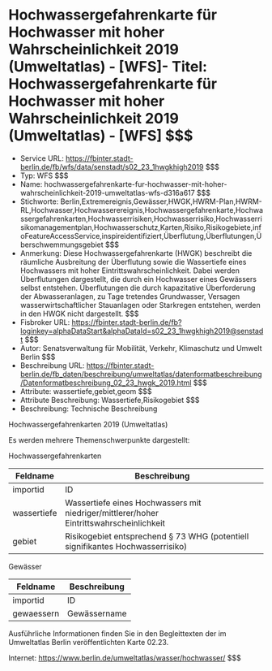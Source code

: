 # Hochwassergefahrenkarte für Hochwasser mit hoher Wahrscheinlichkeit 2019 (Umweltatlas) - [WFS]- Titel: Hochwassergefahrenkarte für Hochwasser mit hoher Wahrscheinlichkeit 2019 (Umweltatlas) - [WFS] $$$
- Service URL: https://fbinter.stadt-berlin.de/fb/wfs/data/senstadt/s02_23_1hwgkhigh2019 $$$
- Typ: WFS $$$
- Name: hochwassergefahrenkarte-fur-hochwasser-mit-hoher-wahrscheinlichkeit-2019-umweltatlas-wfs-d316a617 $$$
- Stichworte: Berlin,Extremereignis,Gewässer,HWGK,HWRM-Plan,HWRM-RL,Hochwasser,Hochwasserereignis,Hochwassergefahrenkarte,Hochwassergefahrenkarten,Hochwasserrisiken,Hochwasserrisiko,Hochwasserrisikomanagementplan,Hochwasserschutz,Karten,Risiko,Risikogebiete,infoFeatureAccessService,inspireidentifiziert,Überflutung,Überflutungen,Überschwemmungsgebiet $$$
- Anmerkung: Diese Hochwassergefahrenkarte (HWGK) beschreibt die räumliche Ausbreitung der Überflutung sowie die Wassertiefe eines Hochwassers mit hoher Eintrittswahrscheinlichkeit. Dabei werden Überflutungen dargestellt, die durch ein Hochwasser eines Gewässers selbst entstehen. Überflutungen die durch kapazitative Überforderung der Abwasseranlagen, zu Tage tretendes Grundwasser, Versagen wasserwirtschaftlicher Stauanlagen oder Starkregen entstehen, werden in den HWGK nicht dargestellt. $$$
- Fisbroker URL: https://fbinter.stadt-berlin.de/fb?loginkey=alphaDataStart&alphaDataId=s02_23_1hwgkhigh2019@senstadt $$$
- Autor: Senatsverwaltung für Mobilität, Verkehr, Klimaschutz und Umwelt Berlin $$$
- Beschreibung URL: https://fbinter.stadt-berlin.de/fb_daten/beschreibung/umweltatlas/datenformatbeschreibung/Datenformatbeschreibung_02_23_hwgk_2019.html $$$
- Attribute: wassertiefe,gebiet,geom $$$
- Attribute Beschreibung: Wassertiefe,Risikogebiet $$$
- Beschreibung: Technische Beschreibung 

Hochwassergefahrenkarten 2019 (Umweltatlas)

Es werden mehrere Themenschwerpunkte dargestellt:  

Hochwassergefahrenkarten

| **Feldname** | **Beschreibung**                                                                        |
| ------------ | --------------------------------------------------------------------------------------- |
| importid     | ID                                                                                      |
| wassertiefe  | Wassertiefe eines Hochwassers mit niedriger/mittlerer/hoher Eintrittswahrscheinlichkeit |
| gebiet       | Risikogebiet entsprechend § 73 WHG (potentiell signifikantes Hochwasserrisiko)          |

  
Gewässer

| **Feldname** | **Beschreibung** |
| ------------ | ---------------- |
| importid     | ID               |
| gewaessern   | Gewässername     |

  
Ausführliche Informationen finden Sie in den Begleittexten der im Umweltatlas Berlin veröffentlichten Karte 02.23.

Internet: https://www.berlin.de/umweltatlas/wasser/hochwasser/ $$$
